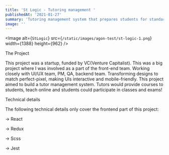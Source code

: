 ```yaml
---
title: 'St Logic - Tutoring management '
publishedAt: '2021-01-27'
summary: 'Tutoring management system that prepares students for standardised tests and national exams'
image: ''
---
```


<Image
  alt={`StLogic`}
  src={`/static/images/agon-test/st-logic-1.png`}
  width={1388}
  height={962}
/>

<heading2> The Project</heading2>

This project was a startup, funded by VC(Venture Capitalist). This was a big project where I was involved as a part of the front-end team. Working closely with UI/UX team, PM, QA, backend team. Transforming designs to match perfect-pixel, making UIs interactive and mobile-friendly.
This project aimed to build a tutor management system. Tutors would provide courses to students, teach online and students could participate in classes and exams!

<heading2> Technical details</heading2>

The following technical details only cover the frontend part of this project:

-> React

-> Redux

-> Scss

-> Jest
